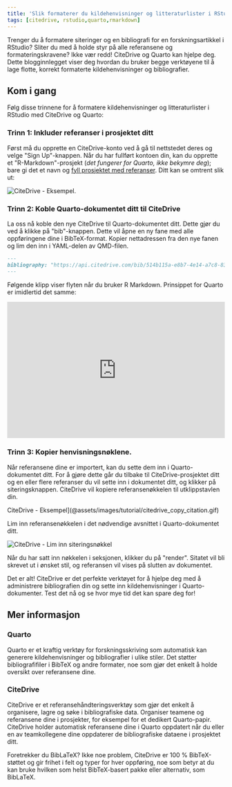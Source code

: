 ```yaml
---
title: 'Slik formaterer du kildehenvisninger og litteraturlister i RStudio med CiteDrive og Quarto'
tags: [citedrive, rstudio,quarto,rmarkdown]
---
```



Trenger du å formatere siteringer og en bibliografi for en forskningsartikkel i RStudio? Sliter du med å holde styr på alle referansene og formateringskravene? Ikke vær redd! CiteDrive og Quarto kan hjelpe deg. Dette blogginnlegget viser deg hvordan du bruker begge verktøyene til å lage flotte, korrekt formaterte kildehenvisninger og bibliografier.

<CiteDrive /> 

## Kom i gang

Følg disse trinnene for å formatere kildehenvisninger og litteraturlister i RStudio med CiteDrive og Quarto:


### Trinn 1: Inkluder referanser i prosjektet ditt

Først må du opprette en CiteDrive-konto ved å gå til nettstedet deres og velge "Sign Up"-knappen. Når du har fullført kontoen din, kan du opprette et "R-Markdown"-prosjekt (*det fungerer for Quarto, ikke bekymre deg*); bare gi det et navn og [fyll prosjektet med referanser](https://citedrive.medium.com/adding-bibliographic-references-to-rstudio-using-citedrive-create-citations-in-r-markdown-or-9b1e1ab59cf6). Ditt kan se omtrent slik ut:

![CiteDrive - Eksempel](@assets/images/tutorial/citedrive_project_example.png).

### Trinn 2: Koble Quarto-dokumentet ditt til CiteDrive

La oss nå koble den nye CiteDrive til Quarto-dokumentet ditt. Dette gjør du ved å klikke på "bib"-knappen. Dette vil åpne en ny fane med alle oppføringene dine i BibTeX-format. Kopier nettadressen fra den nye fanen og lim den inn i YAML-delen av QMD-filen.


````md
---
bibliography: "https://api.citedrive.com/bib/514b115a-e8b7-4e14-a7c8-83e88337ad12/references.bib?x=eyJpZCI6ICI1MTRiFTE1YS1lOGI3LTRlMTQtYTdjOC04M2U4ODMzN2FkMTIiLCAidXNlciI6ICI5NzgiLCAic2lnbmF0dXJlIjogIjBkZDgzNGM1NDg2YzE2MTRhYTUzZDAyNmI1YjFhZjgxNTg3ODc4NDQ3Yzk1ODQ1ZWI2ZTA5UTQ5YTFlNDdlMGIifQ==.bib"
---
````

Følgende klipp viser flyten når du bruker R Markdown. Prinsippet for Quarto er imidlertid det samme:

<iframe width="100%" height="315" src="https://www.youtube.com/embed/7ON96F0GD-Y" title="YouTube video player" frameborder="0" allow="accelerometer; autoplay; clipboard-write; encrypted-media; gyroskop; picture-in-picture" allowfullscreen></iframe>

### Trinn 3: Kopier henvisningsnøklene.

Når referansene dine er importert, kan du sette dem inn i Quarto-dokumentet ditt. For å gjøre dette går du tilbake til CiteDrive-prosjektet ditt og en eller flere referanser du vil sette inn i dokumentet ditt, og klikker på siteringsknappen. CiteDrive vil kopiere referansenøkkelen til utklippstavlen din.

CiteDrive - Eksempel](@assets/images/tutorial/citedrive_copy_citation.gif)

Lim inn referansenøkkelen i det nødvendige avsnittet i Quarto-dokumentet ditt.

![CiteDrive - Lim inn siteringsnøkkel](@assets/images/tutorial/citedrive_paste_citation_rstudio.gif)


Når du har satt inn nøkkelen i seksjonen, klikker du på "render". Sitatet vil bli skrevet ut i ønsket stil, og referansen vil vises på slutten av dokumentet.

Det er alt! CiteDrive er det perfekte verktøyet for å hjelpe deg med å administrere bibliografien din og sette inn kildehenvisninger i Quarto-dokumenter. Test det nå og se hvor mye tid det kan spare deg for!

## Mer informasjon

### Quarto
Quarto er et kraftig verktøy for forskningsskriving som automatisk kan generere kildehenvisninger og bibliografier i ulike stiler. Det støtter bibliografifiler i BibTeX og andre formater, noe som gjør det enkelt å holde oversikt over referansene dine.


### CiteDrive
CiteDrive er et referansehåndteringsverktøy som gjør det enkelt å organisere, lagre og søke i bibliografiske data. Organiser teamene og referansene dine i prosjekter, for eksempel for et dedikert Quarto-papir. CiteDrive holder automatisk referansene dine i Quarto oppdatert når du eller en av teamkollegene dine oppdaterer de bibliografiske dataene i prosjektet ditt.

Foretrekker du BibLaTeX? Ikke noe problem, CiteDrive er 100 % BibTeX-støttet og gir frihet i felt og typer for hver oppføring, noe som betyr at du kan bruke hvilken som helst BibTeX-basert pakke eller alternativ, som BibLaTeX.

